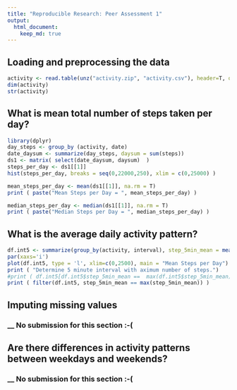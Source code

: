```yaml
---
title: "Reproducible Research: Peer Assessment 1"
output: 
  html_document:
    keep_md: true
---
```

## Loading and preprocessing the data

```r
activity <- read.table(unz("activity.zip", "activity.csv"), header=T, quote="\"", sep=",")
dim(activity)
str(activity)
```


## What is mean total number of steps taken per day?
```r
library(dplyr)
day_steps <- group_by (activity, date)
date_daysum <- summarize(day_steps, daysum = sum(steps))
ds1 <- matrix( select(date_daysum, daysum)  )
steps_per_day <- ds1[[1]]
hist(steps_per_day, breaks = seq(0,22000,250), xlim = c(0,25000) )

mean_steps_per_day <- mean(ds1[[1]], na.rm = T)
print ( paste("Mean Steps per Day = ", mean_steps_per_day) )

median_steps_per_day <- median(ds1[[1]], na.rm = T)
print ( paste("Median Steps per Day = ", median_steps_per_day) )

```

## What is the average daily activity pattern?
```r
df.int5 <- summarize(group_by(activity, interval), step_5min_mean = mean(steps, na.rm=T))
par(xaxs='i')
plot(df.int5, type = 'l', xlim=c(0,2500), main = "Mean Steps per Day")
print ( "Determine 5 minute interval with aximum number of steps.")
#print ( df.int5[df.int5$step_5min_mean ==  max(df.int5$step_5min_mean),] )
print ( filter(df.int5, step_5min_mean == max(step_5min_mean)) )
```


## Imputing missing values
###    __ No submission for this section :-(



## Are there differences in activity patterns between weekdays and weekends?
###    __ No submission for this section :-(
